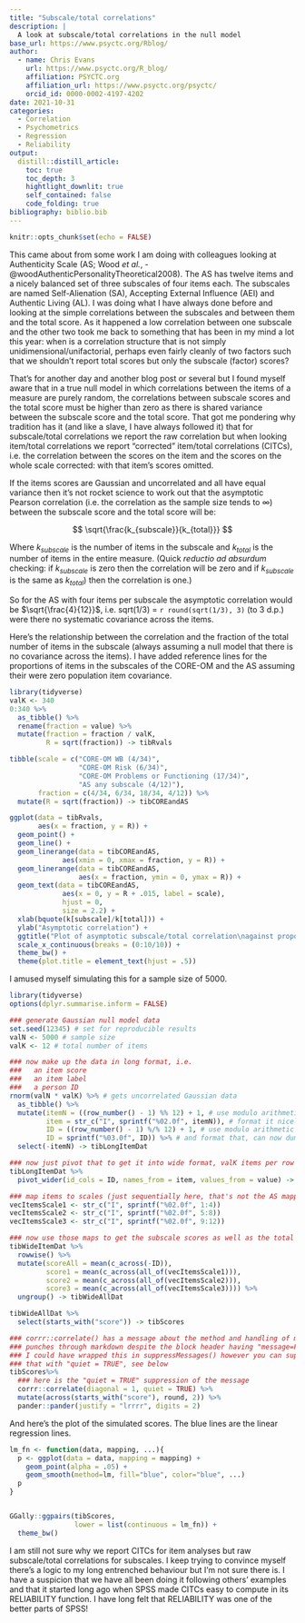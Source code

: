 ```yaml
---
title: "Subscale/total correlations"
description: |
  A look at subscale/total correlations in the null model
base_url: https://www.psyctc.org/Rblog/
author:
  - name: Chris Evans
    url: https://www.psyctc.org/R_blog/
    affiliation: PSYCTC.org
    affiliation_url: https://www.psyctc.org/psyctc/
    orcid_id: 0000-0002-4197-4202
date: 2021-10-31
categories:
  - Correlation
  - Psychometrics
  - Regression
  - Reliability
output:
  distill::distill_article:
    toc: true
    toc_depth: 3
    hightlight_downlit: true
    self_contained: false
    code_folding: true
bibliography: biblio.bib
---
```



```r
knitr::opts_chunk$set(echo = FALSE)
```

This came about from some work I am doing with colleagues looking at Authenticity Scale (AS; Wood *et al.*, -@woodAuthenticPersonalityTheoretical2008). The AS has twelve items and a nicely balanced set of three subscales of four items each. The subscales are named Self-Alienation (SA), Accepting External Influence (AEI) and Authentic Living (AL). I was doing what I have always done before and looking at the simple correlations between the subscales and between them and the total score.  As it happened a low correlation between one subscale and the other two took me back to something that has been in my mind a lot this year: when is a correlation structure that is not simply unidimensional/unifactorial, perhaps even fairly cleanly of two factors such that we shouldn't report total scores but only the subscale (factor) scores? 

That's for another day and another blog post or several but I found myself aware that in a true null model in which correlations between the items of a measure are purely random, the correlations between subscale scores and the total score must be higher than zero as there is shared variance between the subscale score and the total score.  That got me pondering why tradition has it (and like a slave, I have always followed it) that for subscale/total correlations we report the raw correlation but when looking item/total correlations we report "corrected" item/total correlations (CITCs), i.e. the correlation between the scores on the item and the scores on the whole scale corrected: with that item's scores omitted.

If the items scores are Gaussian and uncorrelated and all have equal variance then it's not rocket science to work out that the asymptotic Pearson correlation (i.e. the correlation as the sample size tends to $\infty$) between the subscale score and the total score will be:

$$ \sqrt{\frac{k_{subscale}}{k_{total}}} $$

Where $k_{subscale}$ is the number of items in the subscale and $k_{total}$ is the number of items in the entire measure.  (Quick *reductio ad absurdum* checking: if $k_{subscale}$ is zero then the correlation will be zero and if $k_{subscale}$ 
is the same as $k_{total}$) then the correlation is one.)

So for the AS with four items per subscale the asymptotic correlation would be $\sqrt{\frac{4}{12}}$, i.e. sqrt(1/3) = `r round(sqrt(1/3), 3)` (to 3 d.p.) were there no systematic covariance across the items.

Here's the relationship between the correlation and the fraction of the total number of items in the subscale (always assuming a null model that there is no covariance across the items).  I have added reference lines for the proportions of items in the subscales of the CORE-OM and the AS assuming their were zero population item covariance.

```r
library(tidyverse)
valK <- 340
0:340 %>%
  as_tibble() %>%
  rename(fraction = value) %>%
  mutate(fraction = fraction / valK,
         R = sqrt(fraction)) -> tibRvals

tibble(scale = c("CORE-OM WB (4/34)",
                 "CORE-OM Risk (6/34)",
                 "CORE-OM Problems or Functioning (17/34)",
                 "AS any subscale (4/12)"),
       fraction = c(4/34, 6/34, 18/34, 4/12)) %>%
  mutate(R = sqrt(fraction)) -> tibCOREandAS

ggplot(data = tibRvals,
       aes(x = fraction, y = R)) +
  geom_point() +
  geom_line() +
  geom_linerange(data = tibCOREandAS,
             aes(xmin = 0, xmax = fraction, y = R)) +
  geom_linerange(data = tibCOREandAS,
                 aes(x = fraction, ymin = 0, ymax = R)) +
  geom_text(data = tibCOREandAS,
             aes(x = 0, y = R + .015, label = scale),
             hjust = 0,
             size = 2.2) +
  xlab(bquote(k[subscale]/k[total])) +
  ylab("Asymptotic correlation") +
  ggtitle("Plot of asymptotic subscale/total correlation\nagainst proportion of total items in subscale") +
  scale_x_continuous(breaks = (0:10/10)) +
  theme_bw() +
  theme(plot.title = element_text(hjust = .5))
```

I amused myself simulating this for a sample size of 5000.

```r
library(tidyverse)
options(dplyr.summarise.inform = FALSE)

### generate Gaussian null model data
set.seed(12345) # set for reproducible results
valN <- 5000 # sample size
valK <- 12 # total number of items

### now make up the data in long format, i.e.
###   an item score
###   an item label
###   a person ID
rnorm(valN * valK) %>% # gets uncorrelated Gaussian data
  as_tibble() %>%
  mutate(itemN = ((row_number() - 1) %% 12) + 1, # use modulo arithmetic to get item number
         item = str_c("I", sprintf("%02.0f", itemN)), # format it nicely
         ID = ((row_number() - 1) %/% 12) + 1, # use modulo arithmetic to get person ID 
         ID = sprintf("%03.0f", ID)) %>% # and format that, can now dump itemN
  select(-itemN) -> tibLongItemDat

### now just pivot that to get it into wide format, valK items per row
tibLongItemDat %>%
  pivot_wider(id_cols = ID, names_from = item, values_from = value) -> tibWideItemDat

### map items to scales (just sequentially here, that's not the AS mapping)
vecItemsScale1 <- str_c("I", sprintf("%02.0f", 1:4))
vecItemsScale2 <- str_c("I", sprintf("%02.0f", 5:8))
vecItemsScale3 <- str_c("I", sprintf("%02.0f", 9:12))

### now use those maps to get the subscale scores as well as the total score
tibWideItemDat %>%
  rowwise() %>%
  mutate(scoreAll = mean(c_across(-ID)),
         score1 = mean(c_across(all_of(vecItemsScale1))),
         score2 = mean(c_across(all_of(vecItemsScale2))),
         score3 = mean(c_across(all_of(vecItemsScale3)))) %>%
  ungroup() -> tibWideAllDat

tibWideAllDat %>%
  select(starts_with("score")) -> tibScores

### corrr::correlate() has a message about the method and handling of missing
### punches through markdown despite the block header having "message=FALSE"
### I could have wrapped this in suppressMessages() however you can suppress 
### that with "quiet = TRUE", see below
tibScores%>%
  ### here is the "quiet = TRUE" suppression of the message
  corrr::correlate(diagonal = 1, quiet = TRUE) %>%
  mutate(across(starts_with("score"), round, 2)) %>%
  pander::pander(justify = "lrrrr", digits = 2)
```

And here's the plot of the simulated scores.  The blue lines are the linear regression lines.

```r
lm_fn <- function(data, mapping, ...){
  p <- ggplot(data = data, mapping = mapping) + 
    geom_point(alpha = .05) + 
    geom_smooth(method=lm, fill="blue", color="blue", ...)
  p
}


GGally::ggpairs(tibScores,
                lower = list(continuous = lm_fn)) +
  theme_bw()
```

I am still not sure why we report CITCs for item analyses but raw subscale/total correlations for subscales. I keep trying to convince myself there's a logic to my long entrenched behaviour but I'm not sure there is.  I have a suspicion that we have all been doing it following others' examples and that it started long ago when SPSS made CITCs easy to compute in its RELIABILITY function.  I have long felt that RELIABILITY was one of the better parts of SPSS!